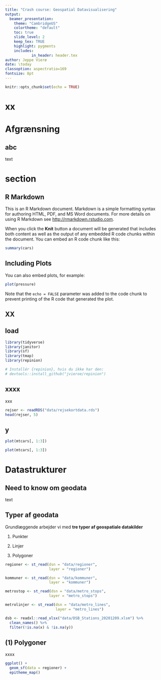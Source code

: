 ```yaml
---
title: "Crash course: Geospatial Datavisualisering"
output:
  beamer_presentation:
    theme: "CambridgeUS"
    colortheme: "default"
    toc: true
    slide_level: 2
    keep_tex: TRUE
    highlight: pygments
    includes:
            in_header: header.tex
author: Jeppe Vierø
date: \today
classoption: aspectratio=169
fontsize: 8pt
---
```


```r
knitr::opts_chunk$set(echo = TRUE)
```

# xx

# Afgrænsning

## abc

text

# section

## R Markdown

This is an R Markdown document. Markdown is a simple formatting syntax for authoring HTML, PDF, and MS Word documents. For more details on using R Markdown see <http://rmarkdown.rstudio.com>.

When you click the **Knit** button a document will be generated that includes both content as well as the output of any embedded R code chunks within the document. You can embed an R code chunk like this:

```r
summary(cars)
```

## Including Plots

You can also embed plots, for example:

```r
plot(pressure)
```

Note that the `echo = FALSE` parameter was added to the code chunk to prevent printing of the R code that generated the plot.


## XX

\begin{figure}[H]
	\centering
	\includegraphics[width=.90\textwidth]{pictures/Minard.png}
\end{figure}


## load

```r
library(tidyverse)
library(janitor)
library(sf)
library(tmap)
library(repinion)

# Installér {repinion}, hvis du ikke har den:
# devtools::install_github("jvieroe/repinion")

```
## xxxx

xxx

```r
rejser <- readRDS("data/rejsekortdata.rds")
head(rejser, 5)

```

## y
\columnsbegin
\column{.5\textwidth}
```r
plot(mtcars[, 1:3])
```
\column{.5\textwidth}
```r
plot(mtcars[, 1:3])
```
\columnsend




# Datastrukturer


## Need to know om geodata

text

## Typer af geodata

\columnsbegin
\column{.3\textwidth}


Grundlæggende arbejder vi med __tre typer af geospatiale datakilder__

1. Punkter

\bigskip
\bigskip

2. Linjer

\bigskip
\bigskip

3. Polygoner


\column{.7\textwidth}


\columnsend





```r
regioner <- st_read(dsn = "data/regioner",
                    layer = "regioner")

kommuner <- st_read(dsn = "data/kommuner",
                    layer = "kommuner")

metrostop <- st_read(dsn = "data/metro_stops",
                    layer = "metro_stops")

metrolinjer <- st_read(dsn = "data/metro_lines",
                       layer = "metro_lines")

dsb <- readxl::read_xlsx("data/DSB_Stations_20201209.xlsm") %>% 
  clean_names() %>% 
  filter(!is.na(x) & !is.na(y))


```

## (1) Polygoner

\columnsbegin
\column{.4\textwidth}


xxxx

\column{.6\textwidth}

```r
ggplot() +
  geom_sf(data = regioner) +
  epitheme_map()

```


\columnsend


